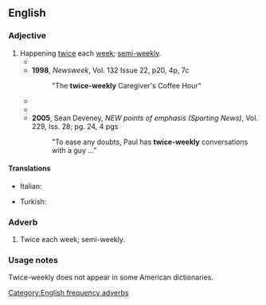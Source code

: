 ==English==

===Adjective===
{{en-adj|head=[[twice]]-[[weekly]]|-}}

# Happening [[twice]] each [[week]]; [[semi-weekly]].
#* {{quote-book|en|year=1929|author=D H Lawrence|title=Pansies|passage=" ... or '''twice-weekly''' whistle round your bottles."}}
#* '''1998''', ''Newsweek'', Vol. 132 Issue 22, p20, 4p, 7c
#*: "The '''twice-weekly''' Caregiver's Coffee Hour"
#* {{quote-text|en|year=2003|author=Margo Daly|title=Rough Guide to Australia|page=462|passage="For the '''twice-weekly''' Inlanders ..."}}
#* {{quote-text|en|year=2004|author=Wim B. van den Berg & Pierre Miossec|title=Cytokines and Joint Injury|page=114|passage="Further study assessed '''twice-weekly''' subcutaneous injections ..."}}
#* '''2005''', Sean Deveney, ''NEW points of emphasis (Sporting News)'', Vol. 229, Iss. 28; pg. 24, 4 pgs
#*: "To ease any doubts, Paul has '''twice-weekly''' conversations with a guy ..."

====Translations====
{{trans-top|happening twice each week}}
* Italian: {{t|it|bisettimanale}}
{{trans-mid}}
* Turkish: {{t|tr|haftada iki}}
{{trans-bottom}}

===Adverb===
{{en-adv|-}}

# Twice each week; semi-weekly.

===Usage notes===
Twice-weekly does not appear in some American dictionaries.

[[Category:English frequency adverbs]]